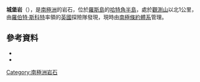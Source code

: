 {{coord|77|51|S|166|41|E|source:GNIS|display=title}}

'''城堡岩'''（{{lang-en|Fortress Rocks}}），是[[南極洲|南極洲]]的岩石，位於[[羅斯島|羅斯島]]的[[哈特角半島|哈特角半島]]，處於[[觀測山_(麥克默多站)|觀測山]]以北1公里，由[[羅伯特·斯科特|羅伯特·斯科特]]率領的[[英國|英國]]探險隊發現，現時由[[南極條約體系|南極條約體系]]管理。

==參考資料==
*{{cite gnis | type = antarid | id = 5161| name = Fortress Rocks | accessdate = 2012-04-02}}
*{{usgs-gazetteer|id=5161}}

{{DEFAULTSORT:Fortress Rocks}}
[[Category:南極洲岩石|Category:南極洲岩石]]


{{RossIsland-geo-stub}}
